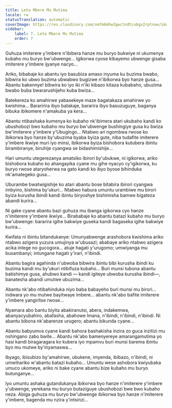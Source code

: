 ```yaml
---
title: Leta Mbere Mu Mutima
locale: rw
statusTranslation: automatic
coverImage: https://res.cloudinary.com/xmfm6mhw3gwctndtcubgx2rptnae/image/upload/v1740468922/small_cover_tratado_de_psicologia_revolucionaria_a4c0dca4e0.webp
sidebar:
    label: 7. Leta Mbere Mu Mutima
    order: 7
---
```

Guhuza imiterere y'imbere n'ibibera hanze mu buryo bukwiye ni ukumenya kubaho mu buryo bw'ubwenge... Igikorwa cyose kibayemo ubwenge gisaba imiterere y'imbere ijyanye nacyo...

Ariko, bibabaje ko abantu iyo basubiza amaso inyuma ku buzima bwabo, bibwira ko ubwo buzima ubwabwo bugizwe n'ibikorwa byo hanze gusa... Abantu bakennye! bibwira ko iyo iki n'iki kibazo kitaza kubabaho, ubuzima bwabo buba bwararushijeho kuba bwiza...

Batekereza ko amahirwe yabasekeye maze bagatakaza amahirwe yo kwishima... Bararirira ibyo batakaje, bararira ibyo basuzuguye, baganya bibuka ibikomere n'amakuba ya kera...

Abantu ntibashaka kumenya ko kubaho nk'ibimera atari ukubaho kandi ko ubushobozi bwo kubaho mu buryo bw'ubwenge bushingiye gusa ku bwiza bw'imiterere y'imbere y'Ubugingo... Ntabwo ari ngombwa rwose ko ibikorwa byo hanze by'ubuzima byaba byiza gute, niba tudafite imiterere y'imbere ikwiye muri iyo minsi, ibikorwa byiza bishobora kutubera ibintu birambiranye, biruhije cyangwa se bidashimishije...

Hari umuntu utegerezanya amatsiko ibirori by'ubukwe, ni igikorwa, ariko bishobora kubaho ko ahangayika cyane mu gihe nyacyo cy'igikorwa, ku buryo rwose ataryoherwa na gato kandi ko ibyo byose bihinduka nk'amategeko gusa...

Uburambe bwatwigishije ko atari abantu bose bitabira ibirori cyangwa imbyino, bishima by'ukuri... Ntabwo habura umuntu urambiwe mu birori byiza kurusha ibindi kandi ibintu biryoshye bishimisha bamwe bigateza abandi kurira...

Ni gake cyane abantu bazi guhuza mu ibanga igikorwa cyo hanze n'imiterere y'imbere ikwiye... Birababaje ko abantu batazi kubaho mu buryo bw'ubwenge: bararira igihe bakwiye guseka kandi bagaseka igihe bakwiye kurira...

Kwifata ni ibintu bitandukanye: Umunyabwenge arashobora kwishima ariko ntabwo azigera yuzura umujinya w'ubusazi; ababaye ariko ntabwo azigera acika intege no gucogora... atuje hagati y'urugomo; umwiyanga mu busambanyi; intungane hagati y'irari, n'ibindi.

Abantu bagira agahinda n'ubwoba bibwira ibintu bibi kurusha ibindi ku buzima kandi mu by'ukuri ntibifuza kubaho... Buri munsi tubona abantu batishimye gusa, ahubwo kandi — kandi igiteye ubwoba kurusha ibindi—, banatesha abandi umutwe ubuzima...

Abantu nk'abo ntibahinduka niyo baba babayeho buri munsi mu birori... indwara yo mu mutwe bayitwaye imbere... abantu nk'abo bafite imiterere y'imbere yangiritse rwose...

Nyamara abo bantu biyita abakiranutsi, abera, indakemwa, abanyacyubahiro, abafasha, abahowe Imana, n'ibindi, n'ibindi, n'ibindi. Ni abantu bibona nk'abarenze urugero; abantu bikunda cyane...

Abantu babyumva cyane kandi bahora bashakisha inzira zo guca inzitizi mu nshingano zabo bwite... Abantu nk'abo bamenyereye amarangamutima yo hasi kandi biragaragara ko kubera iyo mpamvu buri munsi barema ibintu byo mu mutwe by'inyamaswa...

Ibyago, ibisubizo by'amahirwe, ubukene, imyenda, ibibazo, n'ibindi, ni umwihariko w'abantu batazi kubaho... Umuntu wese ashobora kwiyubaka umuco ukomeye, ariko ni bake cyane abantu bize kubaho mu buryo butunganye...

Iyo umuntu ashaka gutandukanya ibikorwa byo hanze n'imiterere y'imbere y'ubwenge, yerekana mu buryo butaziguye ubushobozi bwe bwo kubaho neza. Abiga guhuza mu buryo bw'ubwenge ibikorwa byo hanze n'imiterere y'imbere, bagenda mu nzira y'intsinzi...

